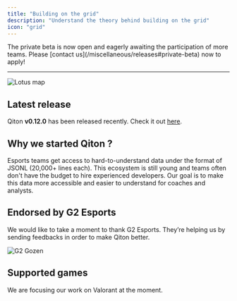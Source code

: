 ```yaml
---
title: "Building on the grid"
description: "Understand the theory behind building on the grid"
icon: "grid"
---
```


<Info>
    The private beta is now open and eagerly awaiting the participation of more teams.
    Please [contact us](/miscellaneous/releases#private-beta) now to apply!
</Info>

---

<Frame>
    <img
        src="./images/lotus_map.jpg"
        alt="Lotus map"
    />
</Frame>

## Latest release

Qiton **v0.12.0** has been released recently. Check it out [here](/miscellaneous/releases#v0-12-0).

## Why we started Qiton ?

Esports teams get access to hard-to-understand data under the format of JSONL (20,000+ lines each).
This ecosystem is still young and teams often don't have the budget to hire experienced developers.
Our goal is to make this data more accessible and easier to understand for coaches and analysts.

## Endorsed by G2 Esports

We would like to take a moment to thank G2 Esports.
They’re helping us by sending feedbacks in order to make Qiton better.

<Frame>
    <img
        src="./images/g2_gozen.jpg"
        alt="G2 Gozen"
    />
</Frame>

## Supported games

We are focusing our work on Valorant at the moment.
